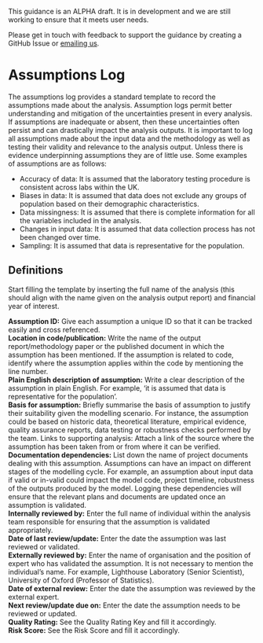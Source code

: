 ::: {.callout-note collapse="false"}
This guidance is an ALPHA draft. It is in development and we are still working to ensure that it meets user needs.

Please get in touch with feedback to support the guidance by creating a GitHub Issue or [emailing us](mailto:ASAP@ons.gov.uk).
:::

# Assumptions Log

The assumptions log provides a standard template to record the assumptions made about the analysis. Assumption logs permit better understanding and mitigation of the uncertainties present in every analysis. If assumptions are inadequate or absent, then these uncertainties often persist and can drastically impact the analysis outputs. It is important to log all assumptions made about the input data and the methodology as well as testing their validity and relevance to the analysis output. Unless there is evidence underpinning assumptions they are of little use.
Some examples of assumptions are as follows: 

* Accuracy of data: It is assumed that the laboratory testing procedure is consistent across labs within the UK.
* Biases in data: It is assumed that data does not exclude any groups of population based on their demographic characteristics.
* Data missingness: It is assumed that there is complete information for all the variables included in the analysis.
* Changes in input data: It is assumed that data collection process has not been changed over time.
* Sampling: It is assumed that data is representative for the population.

## Definitions

Start filling the template by inserting the full name of the analysis (this should align with the name given on the analysis output report) and financial year of interest.

**Assumption ID:** Give each assumption a unique ID so that it can be tracked easily and cross referenced.  
**Location in code/publication:** Write the name of the output report/methodology paper or the published document in which the assumption has been mentioned. If the assumption is related to code, identify where the assumption applies within the code by mentioning the line number.  
**Plain English description of assumption:** Write a clear description of the assumption in plain English. For example, ‘it is assumed that data is representative for the population'.  
**Basis for assumption:** Briefly summarise the basis of assumption to justify their suitability given the modelling scenario. For instance, the assumption could be based on historic data, theoretical literature, empirical evidence, quality assurance reports, data testing or robustness checks performed by the team. 
Links to supporting analysis: Attach a link of the source where the assumption has been taken from or from where it can be verified.  
**Documentation dependencies:** List down the name of project documents dealing with this assumption. Assumptions can have an impact on different stages of the modelling cycle. For example, an assumption about input data if valid or in-valid could impact the model code, project timeline, robustness of the outputs produced by the model. Logging these dependencies will ensure that the relevant plans and documents are updated once an assumption is validated.  
**Internally reviewed by:** Enter the full name of individual within the analysis team responsible for ensuring that the assumption is validated appropriately.  
**Date of last review/update:** Enter the date the assumption was last reviewed or validated.   
**Externally reviewed by:** Enter the name of organisation and the position of expert who has validated the assumption. It is not necessary to mention the individual's name. For example, Lighthouse Laboratory (Senior Scientist), University of Oxford (Professor of Statistics).     
**Date of external review:**	Enter the date the assumption was reviewed by the external expert.  
**Next review/update due on:** Enter the date the assumption needs to be reviewed or updated.  
**Quality Rating:** See the Quality Rating Key and fill it accordingly.   
**Risk Score:**	See the Risk Score and fill it accordingly.  

